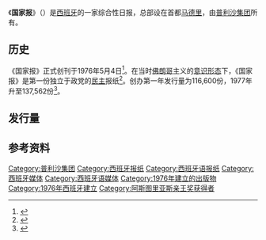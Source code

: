 {{Expand|time=2012-07-11}}
{{Infobox newspaper
| name = 国家报
| logo = [[File:El_País_logo.svg|225px]]
| image = Sede_de_El_País_en_Madrid.jpg
| caption =国家报马德里总部
| type = [[日报|日报]]
| format = [[小报|小报]]
| owners = [[PRISA|PRISA]]
| founder = {{tsl|en|José Ortega Spottorno|何塞·奥尔特加·斯波托尔诺}}<br/>{{tsl|en|Jesús de Polanco|赫苏斯·德波朗科}}<br/>{{tsl|en|Juan Luís Cebrián|胡安·路易斯·塞夫里安}}
| publisher = Ediciones El País, S.L.
| editor = 
| chiefeditor = 
| assoceditor =
| maneditor =
| newseditor = 
| managingeditordesign = 
| campuseditor = 
| campuschief = 
| opeditor = 
| sportseditor = 
| photoeditor = 
| staff = 
| foundation = {{start date and age|1976|5|4|df=y}}
| political = [[中间派|中间派]]  / [[中间偏左|中间偏左]]<ref name="Galluzzi">{{cite book|last1=Galluzzi|first1=Anna|title=Libraries and Public Perception: A Comparative Analysis of the European Press|date=2014-08-18|publisher=Chandos Publishing|isbn=9781843347446|pages=28–29}}</ref><ref name="The Nation">{{cite news|last1=Blitzer|first1=Jonathan|title=The Future Is Not What It Used to Be: On ‘El País’|url=https://www.thenation.com/article/future-not-what-it-used-be-el-pais/|accessdate=2017-06-28|publisher=The Nation|date=2012-01-31|archive-date=2017-09-26|archive-url=https://web.archive.org/web/20170926043636/https://www.thenation.com/article/future-not-what-it-used-be-el-pais/|dead-url=no}}</ref><ref name="Guardian">{{cite news|last1=Tremlett|first1=Giles|title=El País saved as debts rise and sales fall|url=https://www.theguardian.com/business/2010/oct/04/pais-debt-restructuring-berggruen-franklin|accessdate=2017-06-28|publisher=The Guardian|date=2010-10-04|quote=... the left-leaning El País newspaper ...|archive-date=2017-09-26|archive-url=https://web.archive.org/web/20170926041745/https://www.theguardian.com/business/2010/oct/04/pais-debt-restructuring-berggruen-franklin|dead-url=no}}</ref>
| language = [[西班牙语|西班牙语]]<br><small>[[巴西葡萄牙语|巴西葡萄牙语]] （电子版） <ref>{{cite web |url=http://propmark.uol.com.br/midia/46440:el-pais-lanca-edicao-digital-no-brasil |author=Keila Guimarães |date=2013-11-26 |title=El País lança edição digital no Brasil |deadurl=yes |archiveurl=https://web.archive.org/web/20150503005910/http://propmark.uol.com.br/midia/46440%3Ael-pais-lanca-edicao-digital-no-brasil |archivedate=2015-05-03 |accessdate=2018-08-10 }}</ref></small><br><small>[[加泰罗尼亚语|加泰罗尼亚语]] （电子版）<br>[[英语|英语]] （电子版）</small>
| headquarters = {{西班牙}}[[马德里|马德里]]
| circulation =114,236份
| circulation_date=2018年11月
| circulation_ref= <ref>{{cite web |author=Fernando Cano |title=OJD: El País y La Razón lideran las caídas en difusión de los diarios |url=https://www.elespanol.com/economia/medios/20181231/ojd-pais-razon-lideran-caidas-difusion-diarios/364963857_0.html |publisher=El Español |accessdate=2019-05-10 |language=es |date=2018-12-31 |archive-date=2019-05-10 |archive-url=https://web.archive.org/web/20190510060503/https://www.elespanol.com/economia/medios/20181231/ojd-pais-razon-lideran-caidas-difusion-diarios/364963857_0.html |dead-url=no }}</ref>
| sister newspapers =《[[五日报|五日报]]》<br/>《[[阿斯報|阿斯報]]》
| ISSN = 0213-4608
| oclc = 
| website = {{URL|http://www.elpais.com/}}
}}
《'''国家报'''》（{{lang-es|'''El País'''}}）是[[西班牙|西班牙]]的一家综合性日报，总部设在首都[[马德里|马德里]]，由[[普利沙集团|普利沙集团]]所有。

==历史==
《国家报》正式创刊于1976年5月4日<ref>{{cite journal |author1=游长江|author2=张何平 |title=西班牙《国家报》及其编辑守则 |journal=新闻战线 |date=1981年 |issue=第1期 |page=第48页 |issn=0257-5930}}</ref>。在当时[[佛朗哥|佛朗哥]]主义的[[意识形态|意识形态]]下，《国家报》是第一份独立于政党的[[民主|民主]]报纸<ref name=nur2012>{{cite journal|author1=Nuria Almiron|author2=Ana I. Segovia|title=Financialization, Economic Crisis, and Corporate Strategies in Top Media Companies: The Case of Grupo Prisa|year=2012|journal=International Journal of Communication|volume=6|pages=2894–2917|url=http://ijoc.org/index.php/ijoc/article/viewFile/1793/829|accessdate=2013-07-09|archive-date=2013-09-27|archive-url=https://web.archive.org/web/20130927003545/http://ijoc.org/index.php/ijoc/article/viewFile/1793/829|dead-url=no}}</ref>。创办第一年发行量为116,600份，1977年升至137,562份<ref name=kat>{{cite book|author=Katrin Voltmer|title=Mass Media and Political Communication in New Democracies|url=https://books.google.com/books?id=Snx9MYO1T7UC&pg=PA19|accessdate=2014-11-28|year=2006|publisher=Psychology Press|isbn=978-0-415-33779-3|page=19|archive-date=2016-01-06|archive-url=https://web.archive.org/web/20160106133118/https://books.google.com/books?id=Snx9MYO1T7UC&pg=PA19|dead-url=no}}</ref>。
==发行量==
{{Vertical bar chart|type=demography|name=《国家报》历史发行量变化图|width=850|1999|435433|2000|436302|2001|433617|2002|435298|2003|440226|2004|469183|2005|453602|2006|432204|2007|435083|2008|431034|2009|391816|2010|370080|2011|365118|2012|324814|2013|292227|2014|259775|2015|221390|note=数据来源<ref>{{cite web |title=Circulation of El Pais (Spain) from 1999 to 2018 |url=https://www.statista.com/statistics/304604/el-pais-spain-circulation/ |accessdate=2019-05-10 |archive-date=2019-05-10 |archive-url=https://web.archive.org/web/20190510064441/https://www.statista.com/statistics/304604/el-pais-spain-circulation/ |dead-url=no }}</ref>：（依年份排序）<ref>{{cite book|author1=Jagdeep S. Chhokar|author2=Felix C. Brodbeck|author3=Robert J. House|title=Culture and Leadership Across the World: The GLOBE Book of In-Depth Studies of 25 Societies|url=https://books.google.com/books?id=v0txL5LnLcYC&pg=PA644|accessdate=2015-01-31|date=2013-06-17|publisher=Routledge|isbn=978-1-135-70380-6|page=644|archive-date=2016-01-06|archive-url=https://web.archive.org/web/20160106133118/https://books.google.com/books?id=v0txL5LnLcYC&pg=PA644|dead-url=no}}</ref><ref name=ward>{{cite web|author=David Ward|title=A Mapping Study of Media Concentration and Ownership in Ten European Countries|url=http://77.87.161.246/wp-content/uploads/2013/08/A-Mapping-Study-of-Media-Concentration-and-Ownership-in-Ten-European-Countries.pdf|publisher=Dutch Media Authority|accessdate=2014-12-12|year=2004|archive-date=2014-08-12|archive-url=https://web.archive.org/web/20140812203318/http://77.87.161.246/wp-content/uploads/2013/08/A-Mapping-Study-of-Media-Concentration-and-Ownership-in-Ten-European-Countries.pdf|dead-url=no}}</ref>}}
==参考资料==
{{reflist|2}}
{{西班牙主要报纸}}
{{阿斯图里亚斯亲王奖获得者|communications-humanities}}
{{Authority control}}
[[Category:普利沙集团|Category:普利沙集团]]
[[Category:西班牙报纸|Category:西班牙报纸]]
[[Category:西班牙语报纸|Category:西班牙语报纸]]
[[Category:西班牙媒体|Category:西班牙媒体]]
[[Category:西班牙语媒体|Category:西班牙语媒体]]
[[Category:1976年建立的出版物|Category:1976年建立的出版物]]
[[Category:1976年西班牙建立|Category:1976年西班牙建立]]
[[Category:阿斯图里亚斯亲王奖获得者|Category:阿斯图里亚斯亲王奖获得者]]